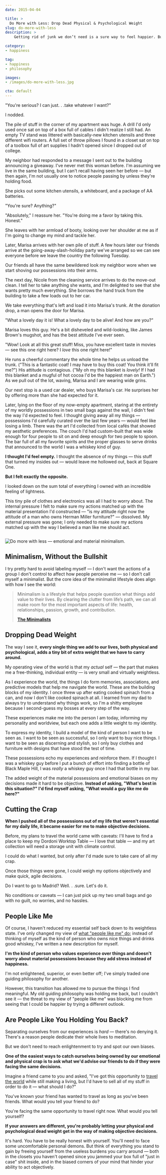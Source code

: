 ```yaml
---
date: 2015-04-04

title: >
  Do More with Less: Drop Dead Physical & Psychological Weight
slug: do-more-with-less
description: >
    Getting rid of junk we don’t need is a sure way to feel happier. But this doesn’t stop at cleaning out closets; we need to declutter our identities, too.

category:
- happiness

tag:
- happiness
- philosophy

images:
- /images/do-more-with-less.jpg

cta: default
---
```



"You're serious? I can just. . .take whatever I want?"

I nodded.

The pile of stuff in the corner of my apartment was huge. A drill I'd only used
once sat on top of a box full of cables I didn't realize I still had. An empty
TV stand was littered with basically-new kitchen utensils and three different
wifi routers. A full set of throw pillows I found in a closet sat on top of a
toolbox full of art supplies I hadn't opened since I dropped out of college.

My neighbor had responded to a message I sent out to the building announcing a
giveaway. I've never met this woman before. I'm assuming we live in the same
building, but I can't recall having seen her before — but then again, I'm not
usually one to notice people passing by unless they're holding food.

She picks out some kitchen utensils, a whiteboard, and a package of AA
batteries.

"You're sure? Anything?"

"Absolutely," I reassure her. "You're doing me a favor by taking this. Honest."

She leaves with her armload of booty, looking over her shoulder at me as if I'm
going to change my mind and tackle her.

Later, Marisa arrives with her own pile of stuff. A few hours later our friends
arrive at the going-away-slash-holiday party we've arranged so we can see
everyone before we leave the country the following Tuesday.

Our friends all have the same bewildered look my neighbor wore when we start
shoving our possessions into their arms.

The next day, Nicole from the cleaning service arrives to do the move-out clean.
I tell her to take anything she wants, and I'm delighted to see that she wants
pretty much everything. She borrows the hand truck from the building to take a
few loads out to her car.

We take everything that's left and load it into Marisa's trunk. At the donation
drop, a man opens the door for Marisa.

"What a lovely day it is! What a lovely day to be alive! And how are you?"

Marisa loves this guy. He's a bit disheveled and wild-looking, like James
Brown's mugshot, and has the best attitude I've ever seen.

"Wow! Look at all this great stuff! Miss, you have excellent taste in movies —
see this one right here? I _love_ this one right here!"

He runs a cheerful commentary the whole time he helps us unload the trunk.
("This is a fantastic coat! I may have to buy this coat! You think it'll fit
me?") His attitude is contagious. ("My oh my this blanket is _lovely!_ If I had
this blanket and a mugful of hot cocoa I'd be the happiest man on Earth.") As we
pull out of the lot, waving, Marisa and I are wearing wide grins.

Our next stop is a used car dealer, who buys Marisa's car. He surprises her by
offering more than she had expected for it.

Later, lying on the floor of my now-empty apartment, staring at the entirety of
my worldly possessions in two small bags against the wall, I didn't feel the way
I'd expected to feel. I thought giving away all my things — possessions I'd
carefully curated over the last few years — would feel like losing a limb. There
was the art I'd collected from local cafés that showed my aesthetic preferences.
The couch I'd had custom-built that was wide enough for four people to sit on
and deep enough for two people to spoon. The bar full of all my favorite spirits
and the proper glasses to serve drinks that announced to the world I was a
whiskey kind of guy.

**I thought I'd feel empty.** I thought the absence of my things — this stuff
that turned my insides out — would leave me hollowed out, back at Square One.

**But I felt exactly the opposite.**

I looked down on the sum total of everything I owned with an incredible feeling
of lightness.

This tiny pile of clothes and electronics was all I had to worry about. The
internal pressure I felt to make sure my actions matched up with the material
presentation I'd constructed — "is my attitude right now the attitude of a man
who owns Herman Miller furniture?" — dissolved. My external pressure was gone; I
only needed to make sure my actions matched up with the way I believed a man
like me should act.

<Image>

  ![Do more with less — emotional and material minimalism.](images/do-more-with-less.jpg)

</Image>

## Minimalism, Without the Bullshit

I try pretty hard to avoid labeling myself — I don't want the actions of a group
I don't control to affect how people perceive me — so I don't call myself a
minimalist. But the core idea of the minimalist lifestyle does align with how I
see the world:

> Minimalism is a lifestyle that helps people question what things add value to
> their lives. By clearing the clutter from life’s path, we can all make room
> for the most important aspects of life: health, relationships, passion,
> growth, and contribution.
>
> [**The Minimalists**][1]

## Dropping Dead Weight

The way I see it, **every single thing we add to our lives, both physical and
psychological, adds a tiny bit of extra weight that we have to carry around.**

My operating view of the world is that my _actual_ self — the part that makes me
a free-thinking, individual entity — is very small and virtually weightless.

As I experience the world, the things I do form memories, associations, and
predictive models that help me navigate the world. These are the building blocks
of my identity. I once threw up after eating cooked spinach from a can, and now
I don't like cooked spinach at all. I learned from my dad to always try to
understand why things work, so I'm a shitty employee because I second-guess my
bosses at every step of the way.

These experiences make me into the person I am today, informing my personality
and worldview, but each one adds a little weight to my identity.

To express my identity, I build a model of the kind of person I want to be seen
as. I want to be seen as successful, so I only want to buy nice things. I want
to be seen as discerning and stylish, so I only buy clothes and furniture with
designs that have stood the test of time.

These possessions echo my experiences and reinforce them. If I thought I was a
whiskey guy before I put a bunch of effort into finding a bottle of Black Maple
Hill, I was _really_ a whiskey guy once I had that bottle in my bar.

The added weight of the material possessions and emotional biases on my
decisions made it hard to be objective. **Instead of asking, "What's best in
this situation?" I'd find myself asking, "What would a guy like me do here?"**

## Cutting the Crap

**When I pushed all of the possessions out of my life that weren't essential for my daily life, it became easier for me to make objective decisions.**

Before, my plans to travel the world came with caveats: I'll have to find a
place to keep my Dordoni Worktop Table — I love that table — and my art
collection will need a storage unit with climate control.

I could do what I wanted, but only after I'd made sure to take care of all my
crap.

Once those things were gone, I could weigh my options objectively and make
quick, agile decisions.

Do I want to go to Madrid? Well. . .sure. Let's do it.

No conditions or caveats — I can just pick up my two small bags and go with no
guilt, no worries, and no hassles.

## People Like Me

Of course, I haven't reduced my essential self back down to its weightless
state. I've only changed my view of [what "people like me" do](/no-one-is-coming-to-save-you); instead of thinking of myself as the
kind of person who owns nice things and drinks good whiskey, I've written a new
description for myself.

**I'm the kind of person who values experience over things and doesn't worry about material possessions because they add stress instead of happiness.**

I'm not enlightened, superior, or even better off; I've simply traded one
guiding philosophy for another.

However, this transition has allowed me to pursue the things I find meaningful.
My old guiding philosophy was holding me back, but I couldn't see it — the
threat to my view of "people like me" was blocking me from seeing that I could
be happier by trying a different outlook.

## Are People Like You Holding You Back?

Separating ourselves from our experiences is _hard_ — there's no denying it.
There's a reason people dedicate their whole lives to meditation.

But we don't need to reach enlightenment to try and spot our own biases.

**One of the easiest ways to catch ourselves being owned by our emotional and physical crap is to ask what we'd advise our friends to do if they were facing the same decisions.**

Imagine a friend came to you and asked, "I've got this opportunity to [travel
the world][2] while still making a living, but I'd have to sell all of my stuff
in order to do it — what should I do?"

You've known your friend has wanted to travel as long as you've been friends.
What would you tell your friend to do?

You're facing the same opportunity to travel right now. What would you tell
yourself?

**If your answers are different, you're probably letting your physical and psychological dead weight get in the way of making objective decisions.**

It's hard. You have to be really honest with yourself. You'll need to face some
uncomfortable personal demons. But think of everything you stand to gain by
freeing yourself from the useless burdens you carry around — both in the closets
you haven't opened since you jammed your box full of "just in case" shit inside,
and in the biased corners of your mind that hinder your ability to act
objectively.

[1]: http://www.theminimalists.com/pitch/
[2]: /remote-work-travel
